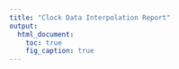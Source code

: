 ```yaml
---
title: "Clock Data Interpolation Report"
output:
  html_document:
    toc: true
    fig_caption: true
---
```




